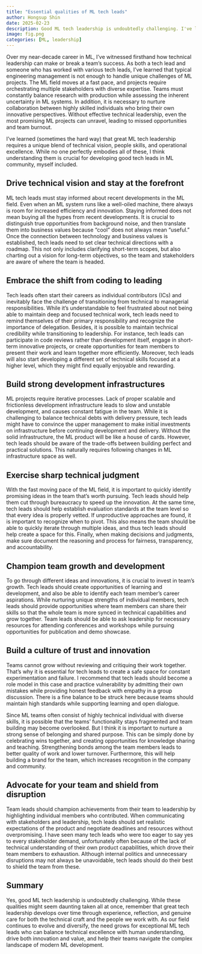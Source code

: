 ```yaml
---
title: "Essential qualities of ML tech leads"
author: Hongsup Shin
date: 2025-02-23
description: Good ML tech leadership is undoubtedly challenging. I've learned (sometimes the hard way) that great ML tech leadership requires a unique blend of technical vision, people skills, and operational excellence. While no one perfectly embodies all of these, I think understanding them is crucial for developing good tech leads in ML community, myself included.
image: fig.png
categories: [ML, leadership]
---
```


Over my near-decade career in ML, I've witnessed firsthand how technical leadership can make or break a team's success. As both a tech lead and someone who has worked with various tech leads, I've learned that typical engineering management is not enough to handle unique challenges of ML projects. The ML field moves at a fast pace, and projects require orchestrating multiple stakeholders with diverse expertise. Teams must constantly balance research with production while assessing the inherent uncertainty in ML systems. In addition, it is necessary to nurture collaboration between highly skilled individuals who bring their own innovative perspectives. Without effective technical leadership, even the most promising ML projects can unravel, leading to missed opportunities and team burnout.

I've learned (sometimes the hard way) that great ML tech leadership requires a unique blend of technical vision, people skills, and operational excellence. While no one perfectly embodies all of these, I think understanding them is crucial for developing good tech leads in ML community, myself included.

## Drive technical vision and stay at the forefront

ML tech leads must stay informed about recent developments in the ML field. Even when an ML system runs like a well-oiled machine, there always is room for increased efficiency and innovation. Staying informed does not mean buying all the hypes from recent developments. It is crucial to distinguish true opportunities from background noise, and then translate them into business values because "cool" does not always mean "useful." Once the connection between technology and business values is established, tech leads need to set clear technical directions with a roadmap. This not only includes clarifying short-term scopes, but also charting out a vision for long-term objectives, so the team and stakeholders are aware of where the team is headed.

## Embrace the shift from coding to leading

Tech leads often start their careers as individual contributors (ICs) and inevitably face the challenge of transitioning from technical to managerial responsibilities. While it's understandable to feel frustrated about not being able to maintain deep and focused technical work, tech leads need to remind themselves of their primary responsibility and recognize the importance of delegation. Besides, it is possible to maintain technical credibility while transitioning to leadership. For instance, tech leads can participate in code reviews rather than development itself, engage in short-term innovative projects, or create opportunities for team members to present their work and learn together more efficiently. Moreover, tech leads will also start developing a different set of technical skills focused at a higher level, which they might find equally enjoyable and rewarding.

## Build strong development infrastructures

ML projects require iterative processes. Lack of proper scalable and frictionless development infrastructure leads to slow and unstable development, and causes constant fatigue in the team. While it is challenging to balance technical debts with delivery pressure, tech leads might have to convince the upper management to make initial investments on infrastructure before continuing development and delivery. Without the solid infrastructure, the ML product will be like a house of cards. However, tech leads should be aware of the trade-offs between building perfect and practical solutions. This naturally requires following changes in ML infrastructure space as well.

## Exercise sharp technical judgment

With the fast moving pace of the ML field, it is important to quickly identify promising ideas in the team that's worth pursuing. Tech leads should help them cut through bureaucracy to speed up the innovation. At the same time, tech leads should help establish evaluation standards at the team level so that every idea is properly vetted. If unproductive approaches are found, it is important to recognize when to pivot. This also means the team should be able to quickly iterate through multiple ideas, and thus tech leads should help create a space for this. Finally, when making decisions and judgments, make sure document the reasoning and process for fairness, transparency, and accountability.

## Champion team growth and development

To go through different ideas and innovations, it is crucial to invest in team's growth. Tech leads should create opportunities of learning and development, and also be able to identify each team member's career aspirations. While nurturing unique strengths of individual members, tech leads should provide opportunities where team members can share their skills so that the whole team is more synced in technical capabilities and grow together. Team leads should be able to ask leadership for necessary resources for attending conferences and workshops while pursuing opportunities for publication and demo showcase.

## Build a culture of trust and innovation

Teams cannot grow without reviewing and critiquing their work together. That's why it is essential for tech leads to create a safe space for constant experimentation and failure. I recommend that tech leads should become a role model in this case and practice vulnerability by admitting their own mistakes while providing honest feedback with empathy in a group discussion. There is a fine balance to be struck here because teams should maintain high standards while supporting learning and open dialogue.

Since ML teams often consist of highly technical individual with diverse skills, it is possible that the teams' functionality stays fragmented and team building may become overlooked. But I think it is important to nurture a strong sense of belonging and shared purpose. This can be simply done by celebrating wins together, and creating opportunities for knowledge sharing and teaching. Strengthening bonds among the team members leads to better quality of work and lower turnover. Furthermore, this will help building a brand for the team, which increases recognition in the company and community.

## Advocate for your team and shield from disruption

Team leads should champion achievements from their team to leadership by highlighting individual members who contributed. When communicating with stakeholders and leadership, tech leads should set realistic expectations of the product and negotiate deadlines and resources without overpromising. I have seen many tech leads who were too eager to say yes to every stakeholder demand, unfortunately often because of the lack of technical understanding of their own product capabilities, which drove their team members to exhaustion. Although internal politics and unnecessary disruptions may not always be unavoidable, tech leads should do their best to shield the team from these.

## Summary

Yes, good ML tech leadership is undoubtedly challenging. While these qualities might seem daunting taken all at once, remember that great tech leadership develops over time through experience, reflection, and genuine care for both the technical craft and the people we work with. As our field continues to evolve and diversify, the need grows for exceptional ML tech leads who can balance technical excellence with human understanding, drive both innovation and value, and help their teams navigate the complex landscape of modern ML development.